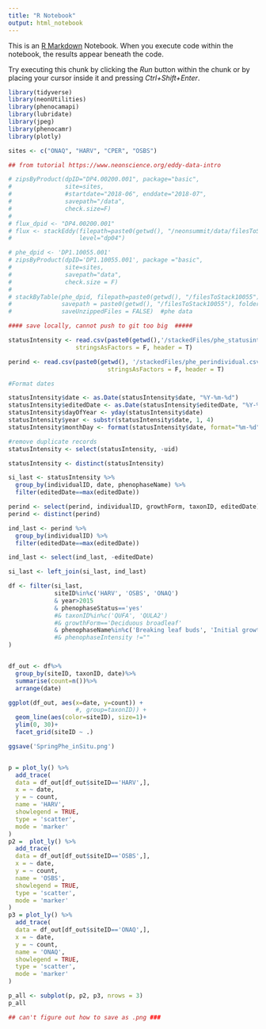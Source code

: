 ```yaml
---
title: "R Notebook"
output: html_notebook
---
```


This is an [R Markdown](http://rmarkdown.rstudio.com) Notebook. When you execute code within the notebook, the results appear beneath the code. 

Try executing this chunk by clicking the *Run* button within the chunk or by placing your cursor inside it and pressing *Ctrl+Shift+Enter*. 

```r

library(tidyverse)
library(neonUtilities)
library(phenocamapi)
library(lubridate)
library(jpeg)
library(phenocamr)
library(plotly)

```



```r

sites <- c("ONAQ", "HARV", "CPER", "OSBS")

```

```r
## from tutorial https://www.neonscience.org/eddy-data-intro

# zipsByProduct(dpID="DP4.00200.001", package="basic", 
#               site=sites, 
#               #startdate="2018-06", enddate="2018-07",
#               savepath="/data", 
#               check.size=F)
# 
# flux_dpid <- "DP4.00200.001"
# flux <- stackEddy(filepath=paste0(getwd(), "/neonsummit/data/filesToStack00200"),
#                   level="dp04")

```


```r

# phe_dpid <- 'DP1.10055.001'
# zipsByProduct(dpID='DP1.10055.001', package ="basic",
#               site=sites,
#               savepath="data",
#               check.size = F)
# 
# stackByTable(phe_dpid, filepath=paste0(getwd(), "/filesToStack10055"),
#              savepath = paste0(getwd(), "/filesToStack10055"), folder=T,
#              saveUnzippedFiles = FALSE)  #phe data

#### save locally, cannot push to git too big  #####

statusIntensity <- read.csv(paste0(getwd(),'/stackedFiles/phe_statusintensity.csv'),
                   stringsAsFactors = F, header = T)

perind <- read.csv(paste0(getwd(), '/stackedFiles/phe_perindividual.csv'),
                            stringsAsFactors = F, header = T)

```

```r

#Format dates

statusIntensity$date <- as.Date(statusIntensity$date, "%Y-%m-%d")
statusIntensity$editedDate <- as.Date(statusIntensity$editedDate, "%Y-%m-%d")
statusIntensity$dayOfYear <- yday(statusIntensity$date)
statusIntensity$year <- substr(statusIntensity$date, 1, 4)
statusIntensity$monthDay <- format(statusIntensity$date, format="%m-%d")

```

```r
#remove duplicate records
statusIntensity <- select(statusIntensity, -uid)

statusIntensity <- distinct(statusIntensity)

si_last <- statusIntensity %>%
  group_by(individualID, date, phenophaseName) %>%
  filter(editedDate==max(editedDate))


```





```r

perind <- select(perind, individualID, growthForm, taxonID, editedDate)
perind <- distinct(perind)

ind_last <- perind %>%
  group_by(individualID) %>%
  filter(editedDate==max(editedDate))

ind_last <- select(ind_last, -editedDate)

si_last <- left_join(si_last, ind_last)

```



```r

df <- filter(si_last, 
             siteID%in%c('HARV', 'OSBS', 'ONAQ')
             & year>2015
             & phenophaseStatus=='yes' 
             #& taxonID%in%c('QUFA', 'QULA2')
             #& growthForm=='Deciduous broadleaf'
             & phenophaseName%in%c('Breaking leaf buds', 'Initial growth', 'Emerging needles') 
             #& phenophaseIntensity !=""
)


df_out <- df%>%
  group_by(siteID, taxonID, date)%>%
  summarise(count=n())%>%
  arrange(date)

ggplot(df_out, aes(x=date, y=count)) +
                   #, group=taxonID)) +
  geom_line(aes(color=siteID), size=1)+
  ylim(0, 30)+
  facet_grid(siteID ~ .)

ggsave('SpringPhe_inSitu.png')


p = plot_ly() %>%
  add_trace(
  data = df_out[df_out$siteID=='HARV',],
  x = ~ date,
  y = ~ count,
  name = 'HARV',
  showlegend = TRUE,
  type = 'scatter',
  mode = 'marker'
)
p2 =  plot_ly() %>%
  add_trace(
  data = df_out[df_out$siteID=='OSBS',],
  x = ~ date,
  y = ~ count,
  name = 'OSBS',
  showlegend = TRUE,
  type = 'scatter',
  mode = 'marker'
)
p3 = plot_ly() %>%
  add_trace(
  data = df_out[df_out$siteID=='ONAQ',],
  x = ~ date,
  y = ~ count,
  name = 'ONAQ',
  showlegend = TRUE,
  type = 'scatter',
  mode = 'marker'
)

p_all <- subplot(p, p2, p3, nrows = 3)
p_all

## can't figure out how to save as .png ###

```
